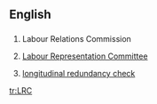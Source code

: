 ==English==

==={{initialism}}===
{{infl|en|initialism}}

# {{Ireland}} Labour Relations Commission
# {{British}}  [[w:Labour Representation Committee|Labour Representation Committee]]
# [[w:longitudinal redundancy check|longitudinal redundancy check]]

[[tr:LRC]]